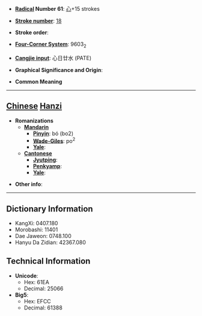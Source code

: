 * '''[[Wiktionary:Chinese radical index| Radical]] Number 61''': [[Wiktionary:Chinese radical index 心|心]]+15 strokes

* '''[[Wiktionary:Chinese total strokes index|Stroke number]]''': [[Wiktionary:Chinese total strokes index 18|18]]

* '''Stroke order''': 

* '''[[Wiktionary:Chinese four corner index|Four-Corner System]]''': 9603<sub>2</sub>

* '''[[Wiktionary:Chinese Cangjie index|Cangjie input]]''': 心日廿水 (PATE)

* '''Graphical Significance and Origin''': 

* '''Common Meaning'''

----

== [[Chinese]] [[Hanzi]] ==

* '''Romanizations'''
** '''[[Mandarin]]'''
*** '''[[Pinyin]]''': bó (bo2)
*** '''[[Wade-Giles]]''': po<sup>2</sup>
*** '''[[Yale]]''': 
** '''[[Cantonese]]'''
*** '''[[Jyutping]]''':
*** '''[[Penkyamp]]''': 
*** '''[[Yale]]''': 

* '''Other info''': 

----

== Dictionary Information ==

* KangXi: 0407.180
* Morobashi: 11401
* Dae Jaweon: 0748.100
* Hanyu Da Zidian: 42367.080

== Technical Information ==

* '''Unicode''':
** Hex: 61EA
** Decimal: 25066
* '''Big5''':
** Hex: EFCC
** Decimal: 61388